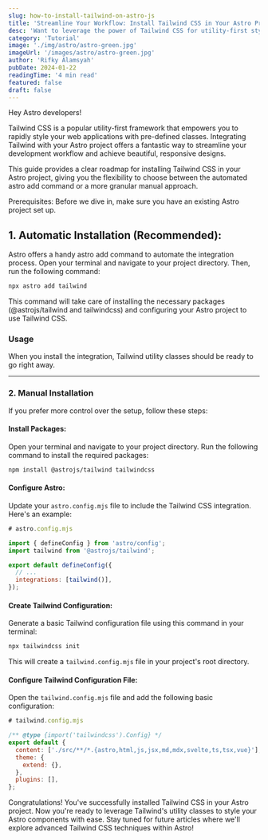 ```yaml
---
slug: how-to-install-tailwind-on-astro-js
title: 'Streamline Your Workflow: Install Tailwind CSS in Your Astro Project'
desc: 'Want to leverage the power of Tailwind CSS for utility-first styling within your Astro project? This guide makes it easy! We walk you through both the automated and manual installation methods, getting you set up in minutes.'
category: 'Tutorial'
image: './img/astro/astro-green.jpg'
imageUrl: '/images/astro/astro-green.jpg'
author: 'Rifky Alamsyah'
pubDate: 2024-01-22
readingTime: '4 min read'
featured: false
draft: false
---
```


Hey Astro developers!

Tailwind CSS is a popular utility-first framework that empowers you to rapidly style your web applications with pre-defined classes. Integrating Tailwind with your Astro project offers a fantastic way to streamline your development workflow and achieve beautiful, responsive designs.

This guide provides a clear roadmap for installing Tailwind CSS in your Astro project, giving you the flexibility to choose between the automated astro add command or a more granular manual approach.

Prerequisites: Before we dive in, make sure you have an existing Astro project set up.

## 1. Automatic Installation (Recommended):

Astro offers a handy astro add command to automate the integration process. Open your terminal and navigate to your project directory. Then, run the following command:

```sh
npx astro add tailwind
```

This command will take care of installing the necessary packages (@astrojs/tailwind and tailwindcss) and configuring your Astro project to use Tailwind CSS.

### Usage

When you install the integration, Tailwind utility classes should be ready to go right away.

---

### 2. Manual Installation

If you prefer more control over the setup, follow these steps:

#### Install Packages:

Open your terminal and navigate to your project directory. Run the following command to install the required packages:

```sh
npm install @astrojs/tailwind tailwindcss
```

#### Configure Astro:

Update your `astro.config.mjs` file to include the Tailwind CSS integration. Here's an example:

```js
# astro.config.mjs

import { defineConfig } from 'astro/config';
import tailwind from '@astrojs/tailwind';

export default defineConfig({
  // ...
  integrations: [tailwind()],
});
```

#### Create Tailwind Configuration:

Generate a basic Tailwind configuration file using this command in your terminal:

```sh
npx tailwindcss init
```

This will create a `tailwind.config.mjs` file in your project's root directory.

#### Configure Tailwind Configuration File:

Open the `tailwind.config.mjs` file and add the following basic configuration:

```js
# tailwind.config.mjs

/** @type {import('tailwindcss').Config} */
export default {
  content: ['./src/**/*.{astro,html,js,jsx,md,mdx,svelte,ts,tsx,vue}'],
  theme: {
    extend: {},
  },
  plugins: [],
};
```

Congratulations! You've successfully installed Tailwind CSS in your Astro project. Now you're ready to leverage Tailwind's utility classes to style your Astro components with ease. Stay tuned for future articles where we'll explore advanced Tailwind CSS techniques within Astro!